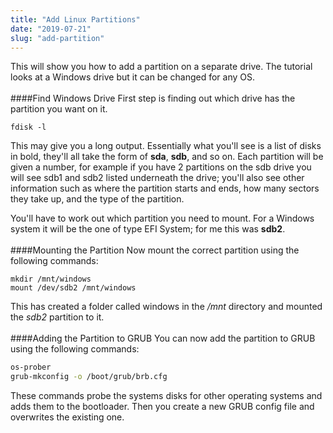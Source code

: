 ```yaml
---
title: "Add Linux Partitions"
date: "2019-07-21"
slug: "add-partition"
---
```


This will show you how to add a partition on a separate drive. The tutorial looks at a Windows drive but it can be changed for any OS.
<br/><br/>
####Find Windows Drive
First step is finding out which drive has the partition you want on it.

```bash{numerLines: true}
fdisk -l
```

This may give you a long output. Essentially what you'll see is a list of disks in bold, they'll all take the form of **sda**, **sdb**, and so on. Each partition will be given a number, for example if you have 2 partitions on the sdb drive you will see sdb1 and sdb2 listed underneath the drive; you'll also see other information such as where the partition starts and ends, how many sectors they take up, and the type of the partition.

You'll have to work out which partition you need to mount. For a Windows system it will be the one of type EFI System; for me this was **sdb2**.
<br/><br/>
####Mounting the Partition
Now mount the correct partition using the following commands:

```bash{numerLines: true}
mkdir /mnt/windows
mount /dev/sdb2 /mnt/windows
```
This has created a folder called windows in the */mnt* directory and mounted the *sdb2* partition to it.
<br/><br/>
####Adding the Partition to GRUB
You can now add the partition to GRUB using the following commands:

```bash
os-prober
grub-mkconfig -o /boot/grub/brb.cfg
```
These commands probe the systems disks for other operating systems and adds them to the bootloader. Then you create a new GRUB config file and overwrites the existing one.